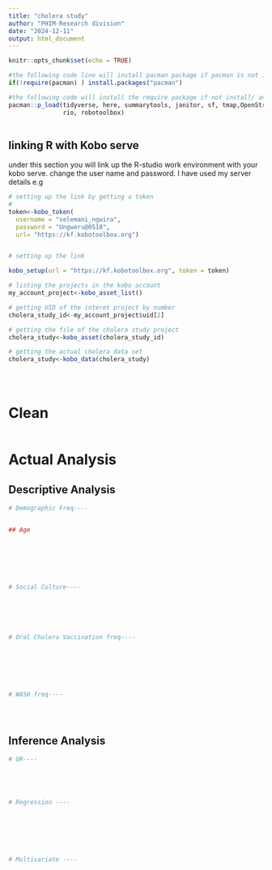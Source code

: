 ```yaml
---
title: "cholera study"
author: "PHIM-Research division"
date: "2024-12-11"
output: html_document
---
```


```r
knitr::opts_chunk$set(echo = TRUE)

#the following code line will install pacman package if pacman is not install
if(!require(pacman) ) install.packages("pacman")

#the following code will install the require package if not install/ and load them, if they are already install it will only load them.  
pacman::p_load(tidyverse, here, summarytools, janitor, sf, tmap,OpenStreetMap, 
               rio, robotoolbox)
  
```

## linking R with Kobo serve

under this section you will link up the R-studio work environment with your kobo serve. change the user name and password. I have used my server details e.g 

```r
# setting up the link by getting a token
# 
token<-kobo_token(
  username = "selemani_ngwira",
  password = "Ungweru@0518",
  url= "https://kf.kobotoolbox.org")


# setting up the link 

kobo_setup(url = "https://kf.kobotoolbox.org", token = token)

# listing the projects in the kobo account
my_account_project<-kobo_asset_list()

# getting UID of the interet project by number
cholera_study_id<-my_account_project$uid[2]

# getting the file of the cholera study project
cholera_study<-kobo_asset(cholera_study_id)

# getting the actual cholera data set
cholera_study<-kobo_data(cholera_study)





```


# Clean 

```r

```




# Actual Analysis 

## Descriptive Analysis 

```r

# Demographic Freq----


## Age 







# Social Culture----






# Oral Cholera Vaccination freq----







# WASH freq----





```


## Inference Analysis


```r


# OR----





# Regression ----







# Multivariate ----













```











